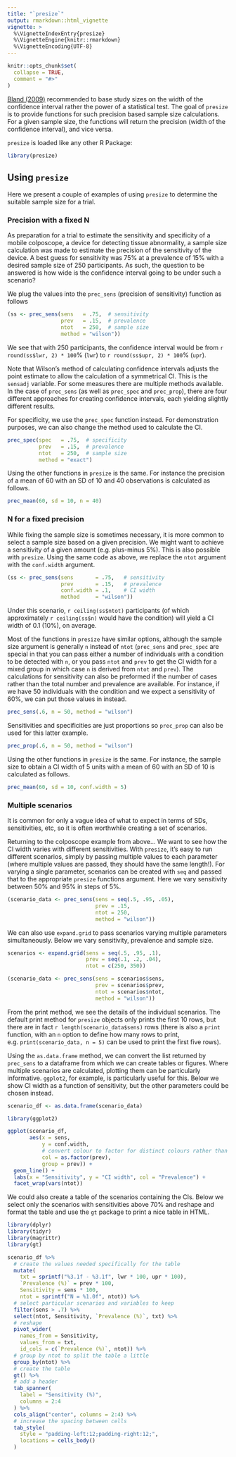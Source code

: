 ```yaml
---
title: "`presize`"
output: rmarkdown::html_vignette
vignette: >
  %\VignetteIndexEntry{presize}
  %\VignetteEngine{knitr::rmarkdown}
  %\VignetteEncoding{UTF-8}
---
```


```r
knitr::opts_chunk$set(
  collapse = TRUE,
  comment = "#>"
)
```


[Bland (2009)](https://www.bmj.com/content/339/bmj.b3985) recommended to
base study sizes on the width of the confidence interval rather the power of 
a statistical test. The goal of `presize` is to provide functions for such 
precision based sample size calculations. For a given sample size, the 
functions will return the precision (width of the confidence interval), and 
vice versa.

`presize` is loaded like any other R Package:

```r
library(presize)
```

## Using `presize`

Here we present a couple of examples of using `presize` to determine the suitable sample size for a trial.

### Precision with a fixed N

As preparation for a trial to estimate the sensitivity and specificity of a mobile colposcope, a device for detecting tissue abnormality, a sample size calculation was made to estimate the precision of the sensitivity of the device. A best guess for sensitivity was 75% at a prevalence of 15% with a desired sample size of 250 participants. As such, the question to be answered is how wide is the confidence interval going to be under such a scenario?

We plug the values into the `prec_sens` (precision of sensitivity) function as follows 

```r
(ss <- prec_sens(sens   = .75,  # sensitivity 
                 prev   = .15,  # prevalence
                 ntot   = 250,  # sample size
                 method = "wilson"))
```

We see that with 250 participants, the confidence interval would be from `r round(ss$lwr, 2) * 100`% (`lwr`) to `r round(ss$upr, 2) * 100`% (`upr`).

Note that Wilson's method of calculating confidence intervals adjusts the point estimate to allow the calculation of a symmetrical CI. This is the `sensadj` variable. For some measures there are multiple methods available. In the case of `prec_sens` (as well as `prec_spec` and `prec_prop`), there are four different approaches for creating confidence intervals, each yielding slightly different results. 

For specificity, we use the `prec_spec` function instead. For demonstration purposes, we can also change the method used to calculate the CI.

```r
prec_spec(spec   = .75,  # specificity 
          prev   = .15,  # prevalence
          ntot   = 250,  # sample size
          method = "exact")
```

Using the other functions in `presize` is the same. For instance the precision of a mean of 60 with an SD of 10 and 40 observations is calculated as follows.

```r
prec_mean(60, sd = 10, n = 40)
```

### N for a fixed precision

While fixing the sample size is sometimes necessary, it is more common to select a sample size based on a given precision. We might want to achieve a sensitivity of a given amount (e.g. plus-minus 5%). This is also possible with `presize`. Using the same code as above, we replace the `ntot` argument with the `conf.width` argument. 

```r
(ss <- prec_sens(sens       = .75,   # sensitivity 
                 prev       = .15,   # prevalence
                 conf.width = .1,    # CI width
                 method     = "wilson"))
```

Under this scenario, `r ceiling(ss$ntot)` participants (of which approximately `r ceiling(ss$n)` would have the condition) will yield a CI width of 0.1 (10%), on average.

Most of the functions in `presize` have similar options, although the sample size argument is generally `n` instead of `ntot` (`prec_sens` and `prec_spec` are special in that you can pass either a number of individuals with a condition to be detected with `n`, or you pass `ntot` and `prev` to get the CI width for a mixed group in which case `n` is derived from `ntot` and `prev`). The calculations for sensitivity can also be preformed if the number of cases rather than the total number and prevalence are available. For instance, if we have 50 individuals with the condition and we expect a sensitivity of 60%, we can put those values in instead.

```r
prec_sens(.6, n = 50, method = "wilson")
```

Sensitivities and specificities are just proportions so `prec_prop` can also be used for this latter example.

```r
prec_prop(.6, n = 50, method = "wilson")
```

Using the other functions in `presize` is the same. For instance, the sample size to obtain a CI width of 5 units with a mean of 60 with an SD of 10 is calculated as follows.

```r
prec_mean(60, sd = 10, conf.width = 5)
```

### Multiple scenarios

It is common for only a vague idea of what to expect in terms of SDs, sensitivities, etc, so it is often worthwhile creating a set of scenarios.

Returning to the colposcope example from above... We want to see how the CI width varies with different sensitivities. With `presize`, it's easy to run different scenarios, simply by passing multiple values to each parameter (where multiple values are passed, they should have the same length!). For varying a single parameter, scenarios can be created with `seq` and passed that to the appropriate `presize` functions argument. Here we vary sensitivity between 50% and 95% in steps of 5%.

```r
(scenario_data <- prec_sens(sens = seq(.5, .95, .05), 
                            prev = .15, 
                            ntot = 250, 
                            method = "wilson"))

```

We can also use `expand.grid` to pass scenarios varying multiple parameters simultaneously. Below we vary sensitivity, prevalence and sample size.

```r
scenarios <- expand.grid(sens = seq(.5, .95, .1),
                         prev = seq(.1, .2, .04),
                         ntot = c(250, 350))

(scenario_data <- prec_sens(sens = scenarios$sens, 
                            prev = scenarios$prev, 
                            ntot = scenarios$ntot, 
                            method = "wilson"))
```

From the print method, we see the details of the individual scenarios. The default print method for `presize` objects only prints the first 10 rows, but there are in fact `r length(scenario_data$sens)` rows (there is also a `print` function, with an `n` option to define how many rows to print, e.g. `print(scenario_data, n = 5)` can be used to print the first five rows).

Using the `as.data.frame` method, we can convert the list returned by `prec_sens` to a dataframe from which we can create tables or figures. Where multiple scenarios are calculated, plotting them can be particularly informative. `ggplot2`, for example, is particularly useful for this. Below we show CI width as a function of sensitivity, but the other parameters could be chosen instead.

```r
scenario_df <- as.data.frame(scenario_data)

library(ggplot2)

ggplot(scenario_df, 
       aes(x = sens, 
           y = conf.width, 
           # convert colour to factor for distinct colours rather than a continuum
           col = as.factor(prev), 
           group = prev)) +
  geom_line() +
  labs(x = "Sensitivity", y = "CI width", col = "Prevalence") + 
  facet_wrap(vars(ntot))

```

We could also create a table of the scenarios containing the CIs. Below we select only the scenarios with sensitivities above 70% and reshape and format the table and use the `gt` package to print a nice table in HTML. 

```r
library(dplyr)
library(tidyr)
library(magrittr)
library(gt)

scenario_df %>% 
  # create the values needed specifically for the table
  mutate(
    txt = sprintf("%3.1f - %3.1f", lwr * 100, upr * 100),
    `Prevalence (%)` = prev * 100,
    Sensitivity = sens * 100,
    ntot = sprintf("N = %1.0f", ntot)) %>% 
  # select particular scenarios and variables to keep
  filter(sens > .7) %>% 
  select(ntot, Sensitivity, `Prevalence (%)`, txt) %>% 
  # reshape
  pivot_wider(
    names_from = Sensitivity, 
    values_from = txt, 
    id_cols = c(`Prevalence (%)`, ntot)) %>% 
  # group by ntot to split the table a little
  group_by(ntot) %>%
  # create the table
  gt() %>% 
  # add a header
  tab_spanner(
    label = "Sensitivity (%)",
    columns = 2:4
  ) %>% 
  cols_align("center", columns = 2:4) %>% 
  # increase the spacing between cells
  tab_style(
    style = "padding-left:12;padding-right:12;",
    locations = cells_body()
  )

```




